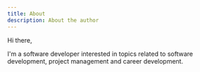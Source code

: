 ```yaml
---
title: About
description: About the author
---
```


Hi there, 

I'm a software developer interested in topics related to software development, project management and career development.